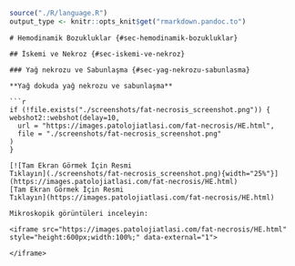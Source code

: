 ```r

source("./R/language.R")
output_type <- knitr::opts_knit$get("rmarkdown.pandoc.to")

```


```asis
# Hemodinamik Bozukluklar {#sec-hemodinamik-bozukluklar}

```

```asis
## İskemi ve Nekroz {#sec-iskemi-ve-nekroz}
```

```asis
### Yağ nekrozu ve Sabunlaşma {#sec-yag-nekrozu-sabunlasma}
```

```asis
**Yağ dokuda yağ nekrozu ve sabunlaşma**

```r
if (!file.exists("./screenshots/fat-necrosis_screenshot.png")) {
webshot2::webshot(delay=10,
  url = "https://images.patolojiatlasi.com/fat-necrosis/HE.html",
  file = "./screenshots/fat-necrosis_screenshot.png"
)
}
```


```asis
[![Tam Ekran Görmek İçin Resmi
Tıklayın](./screenshots/fat-necrosis_screenshot.png){width="25%"}](https://images.patolojiatlasi.com/fat-necrosis/HE.html)
[Tam Ekran Görmek İçin Resmi
Tıklayın](https://images.patolojiatlasi.com/fat-necrosis/HE.html)
```


```asis

Mikroskopik görüntüleri inceleyin:

<iframe src="https://images.patolojiatlasi.com/fat-necrosis/HE.html" style="height:600px;width:100%;" data-external="1">

</iframe>
```

